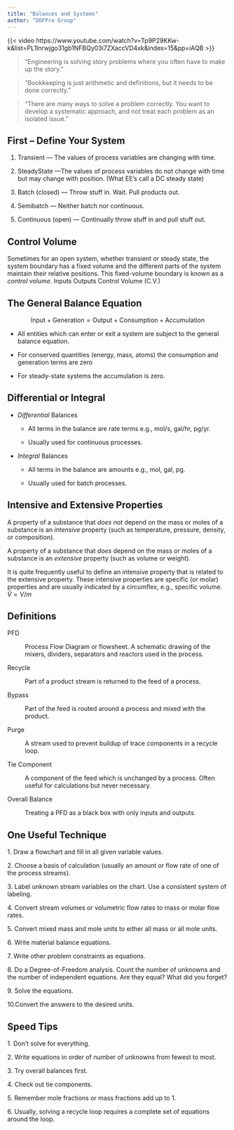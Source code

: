 ```yaml
---
title: "Balances and Systems"
author: "DOFPro Group"
---
```


{{< video https://www.youtube.com/watch?v=Tp9P29KKw-k&list=PL1lnrwjgo31gb1NFBQy03i7ZXaccVD4xk&index=15&pp=iAQB >}}

> “Engineering is solving story problems where you often have to make up the story.”

> “Bookkeeping is just arithmetic and definitions, but it needs to be done correctly.”

> “There are many ways to solve a problem correctly. You want to develop a systematic approach, and not treat each problem as an isolated issue.”

## First – Define Your System

1.  Transient — The values of process variables are changing with time.

2.  SteadyState —The values of process variables do not change with time but may change with position. (What EE’s call a DC steady state)

3.  Batch (closed) — Throw stuff in. Wait. Pull products out.

4.  Semibatch — Neither batch nor continuous.

5.  Continuous (open) — Continually throw stuff in and pull stuff out.

## Control Volume

Sometimes for an open system, whether transient or steady state, the system boundary has a fixed volume and the different parts of the system maintain their relative positions. This fixed-volume boundary is known as a *control volume*. Inputs Outputs Control Volume (C.V.)

## The General Balance Equation

$$ \mathrm{Input + Generation = Output + Consumption + Accumulation} $$

-   All entities which can enter or exit a system are subject to the general balance equation.

-   For conserved quantities (energy, mass, atoms) the consumption and generation terms are zero

-   For steady-state systems the accumulation is zero.

## Differential or Integral

-   *Differential* Balances

    -   All terms in the balance are rate terms e.g., mol/s, gal/hr, pg/yr.

    -   Usually used for continuous processes.

-   *Integral* Balances

    -   All terms in the balance are amounts e.g., mol, gal, pg.

    -   Usually used for batch processes.

## Intensive and Extensive Properties

A property of a substance that *does not* depend on the mass or moles of a substance is an *intensive* property (such as temperature, pressure, density, or composition).

A property of a substance that *does* depend on the mass or moles of a substance is an *extensive* property (such as volume or weight).

It is quite frequently useful to define an intensive property that is related to the extensive property. These intensive properties are specific (or molar) properties and are usually indicated by a circumflex, e.g., specific volume. $\hat{V} = V/m$

## Definitions

PFD

:   Process Flow Diagram or flowsheet. A schematic drawing of the mixers, dividers, separators and reactors used in the process.

Recycle

:   Part of a product stream is returned to the feed of a process.

Bypass

:   Part of the feed is routed around a process and mixed with the product.

Purge

:   A stream used to prevent buildup of trace components in a recycle loop.

Tie Component

:   A component of the feed which is unchanged by a process. Often useful for calculations but never necessary.

Overall Balance

:   Treating a PFD as a black box with only inputs and outputs.

## One Useful Technique

1\. Draw a flowchart and fill in all given variable values.

2\. Choose a basis of calculation (usually an amount or flow rate of one of the process streams).

3\. Label unknown stream variables on the chart. Use a consistent system of labeling.

4\. Convert stream volumes or volumetric flow rates to mass or molar flow rates.

5\. Convert mixed mass and mole units to either all mass or all mole units.

6\. Write material balance equations.

7\. Write other problem constraints as equations.

8\. Do a Degree-of-Freedom analysis. Count the number of unknowns and the number of independent equations. Are they equal? What did you forget?

9\. Solve the equations.

10.Convert the answers to the desired units.

## Speed Tips

1\. Don’t solve for everything.

2\. Write equations in order of number of unknowns from fewest to most.

3\. Try overall balances first.

4\. Check out tie components.

5\. Remember mole fractions or mass fractions add up to 1.

6\. Usually, solving a recycle loop requires a complete set of equations around the loop.
